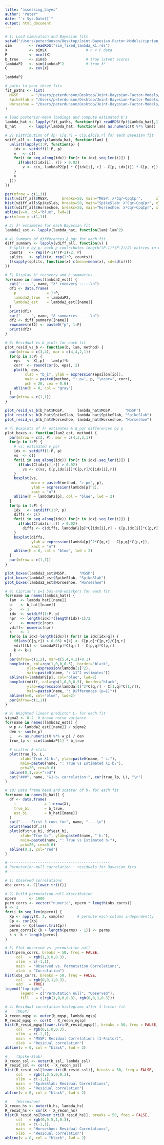 ```yaml
---
title: "assessing_bayes"
author: "Peter"
date: "`r Sys.Date()`"
output: html_document
---
```



```r
# 1) Load simulation and Bayesian fits
setwd("/Users/peterdunson/Desktop/Joint-Bayesian-Factor-Models/ciprian_sim")
sim        <- readRDS("sim_fixed_lambda_k1.rds")
X          <- sim$X                  # n × P data
P          <- ncol(X)
b_true     <- sim$b                  # true latent scores
lambdaP2   <- sim$lambdaP^2          # true λ²
C          <- cov(X)    

lambdaP2

# paths to your three fits
fit_paths <- list(
  MGSP      = "/Users/peterdunson/Desktop/Joint-Bayesian-Factor-Models/direct_paper_fits/storing_fit/MGSP/fit_mgsp_k1_cipsim.rds",
  SpikeSlab = "/Users/peterdunson/Desktop/Joint-Bayesian-Factor-Models/direct_paper_fits/storing_fit/spikeslab/fit_spikeslab_k1_cipsim.rds",
  Horseshoe = "/Users/peterdunson/Desktop/Joint-Bayesian-Factor-Models/direct_paper_fits/storing_fit/horseshoe/fit_horseshoe_k1_cipsim.rds"
)

# load posterior‐mean loadings and compute estimated b's
lambda_hat <- lapply(fit_paths, function(fp) readRDS(fp)$Lambda_hat[,1])
b_hat      <- lapply(lambda_hat, function(lam) as.numeric(X %*% lam))

```



```r
# 2) Distribution of λp² C[q,r] – C[p,q]C[p,r] for each Bayesian fit
vdiff_all <- lapply(lambda_hat, function(lam) {
  unlist(lapply(1:P, function(p) {
    idx <- setdiff(1:P, p)
    v   <- c()
    for(i in seq_along(idx)) for(r in idx[-seq_len(i)]) {
      if(abs(C[idx[i], r]) > 0.02)
        v <- c(v, lambdaP2[p] * C[idx[i], r] - C[p, idx[i]] * C[p, r])
    }
    v
  }))
})

par(mfrow = c(1,3))
hist(vdiff_all$MGSP,      breaks=50, main="MGSP: λ²Cqr–CpqCpr",      xlab="Difference", col=rgb(0.8,0.4,0.4,0.5))
hist(vdiff_all$SpikeSlab, breaks=50, main="SpikeSlab: λ²Cqr–CpqCpr", xlab="Difference", col=rgb(0.4,0.8,0.4,0.5))
hist(vdiff_all$Horseshoe, breaks=50, main="Horseshoe: λ²Cqr–CpqCpr", xlab="Difference", col=rgb(0.4,0.4,0.8,0.5))
abline(v=0, col="blue", lwd=2)
par(mfrow = c(1,1))

```


```r
# 3) λ² estimates for each Bayesian fit
lambda2_est <- lapply(lambda_hat, function(lam) lam^2)

# 4) Summary of differences Δ_pqr for each fit
diff_summary <- lapply(vdiff_all, function(v) {
  # split v by p: each p contributes length((P-1)*(P-2)/2) entries in order
  counts   <- rep((P-1)*(P-2)/2, P)
  splits   <- split(v, rep(1:P, counts))
  t(sapply(splits, function(x) c(mean=mean(x), sd=sd(x))))
})

```



```r
# 5) Display λ² recovery and Δ summaries
for(name in names(lambda2_est)) {
  cat("-----", name, "λ² recovery -----\n")
  df1 <- data.frame(
    p              = 1:P,
    lambda2_true   = lambdaP2,
    lambda2_est    = lambda2_est[[name]]
  )
  print(df1)
  cat("-----", name, "Δ summaries -----\n")
  df2 <- diff_summary[[name]]
  rownames(df2) <- paste0("p", 1:P)
  print(df2)
}

```


```r
# 6) Residual vs b plots for each fit
plot_resid_vs_b <- function(b, lam, method) {
  par(mfrow = c(3,4), mar = c(4,4,2,1))
  for(p in 1:P) {
    eps   <- X[,p] - lam[p]*b
    corr  <- round(cor(b, eps), 2)
    plot(b, eps,
         xlab = "b_i", ylab = expression(epsilon[ip]),
         main = paste0(method, ": p=", p, "\ncor=", corr),
         pch = 20, cex = 0.6)
    abline(h = 0, col = "gray")
  }
  par(mfrow = c(1,1))
}

plot_resid_vs_b(b_hat$MGSP,      lambda_hat$MGSP,      "MGSP")
plot_resid_vs_b(b_hat$SpikeSlab, lambda_hat$SpikeSlab, "SpikeSlab")
plot_resid_vs_b(b_hat$Horseshoe, lambda_hat$Horseshoe, "Horseshoe")

```



```r
# 7) Boxplots of λ² estimates & Δ_pqr differences by p
plot_boxes <- function(lam2_est, method) {
  par(mfrow = c(2, P), mar = c(4,3,2,1))
  for(p in 1:P) {
    # vs: estimated v_pqr
    idx <- setdiff(1:P, p)
    vs  <- c()
    for(i in seq_along(idx)) for(r in idx[-seq_len(i)]) {
      if(abs(C[idx[i],r]) > 0.02)
        vs <- c(vs, C[p,idx[i]]*C[p,r]/C[idx[i],r])
    }
    boxplot(vs,
            main = paste0(method, ": p=", p),
            ylab = expression(lambda[p]^2),
            xaxt = "n")
    abline(h = lambdaP2[p], col = "blue", lwd = 2)
  }
  for(p in 1:P) {
    idx   <- setdiff(1:P, p)
    diffs <- c()
    for(i in seq_along(idx)) for(r in idx[-seq_len(i)]) {
      if(abs(C[idx[i],r]) > 0.02)
        diffs <- c(diffs, lambdaP2[p]*C[idx[i],r] - C[p,idx[i]]*C[p,r])
    }
    boxplot(diffs,
            ylab = expression(lambda[p]^2*C[q,r] - C[p,q]*C[p,r]),
            xaxt = "n")
    abline(h = 0, col = "blue", lwd = 2)
  }
  par(mfrow = c(1,1))
}

plot_boxes(lambda2_est$MGSP,      "MGSP")
plot_boxes(lambda2_est$SpikeSlab, "SpikeSlab")
plot_boxes(lambda2_est$Horseshoe, "Horseshoe")

```




```r
# 8) Ciprian’s p=1 box-and-whiskers for each fit
for(name in names(lambda_hat)) {
  lam  <- lambda_hat[[name]]
  b    <- b_hat[[name]]
  p    <- 1
  idx  <- setdiff(1:P, p)
  npr  <- length(idx)*(length(idx)-1)/2
  v    <- numeric(npr)
  vdiff<- numeric(npr)
  k    <- 1
  for(q in idx[-length(idx)]) for(r in idx[idx>q]) {
    if(abs(C[q,r]) > 0.05) v[k] <- C[p,q]*C[p,r]/C[q,r]
    vdiff[k] <- lambdaP2[p]*C[q,r] - C[p,q]*C[p,r]
    k <- k+1
  }
  par(mfrow=c(1,2), mar=c(5,4,4,2)+0.1)
  boxplot(v, col=rgb(1,0,0,0.5), border="black",
          ylab=expression(lambda[1]^2),
          main=paste0(name, ": λ1^2 estimates"))
  abline(h=lambdaP2[p], col="blue", lwd=2)
  boxplot(vdiff, col=rgb(1,0,0,0.5), border="black",
          ylab=expression(lambda[1]^2*C[q,r] - C[1,q]*C[1,r]),
          main=paste0(name, ": Differences (p=1)"))
  abline(h=0, col="blue", lwd=2)
  par(mfrow=c(1,1))
}

```


```r
# 9) Weighted linear predictor Lᵢ for each fit
sigma2 <- 0.2  # known noise variance
for(name in names(lambda2_est)) {
  w_p <- lambda2_est[[name]] / sigma2
  den <- sum(w_p)
  L   <- as.numeric(X %*% w_p) / den
  true_lp <- sim$lambdaP[1] * b_true
  
  # scatter & stats
  plot(true_lp, L,
       xlab="True λ1·bᵢ", ylab=paste0(name, " Lᵢ"),
       main=paste0(name, ": True vs Estimated λ1·bᵢ"),
       pch=20, cex=0.6)
  abline(0,1,col="red")
  cat("###", name, "λ1·bᵢ correlation:", cor(true_lp, L), "\n")
}

```


```r
# 10) Data frame head and scatter of bᵢ for each fit
for(name in names(b_hat)) {
  df <- data.frame(
    i             = 1:nrow(X),
    true_bi       = b_true,
    est_bi        = b_hat[[name]]
  )
  cat("---- First 3 rows for", name, "----\n")
  print(head(df,3))
  plot(df$true_bi, df$est_bi,
       xlab="True bᵢ", ylab=paste0(name, " bᵢ"),
       main=paste0(name, ": True vs Estimated bᵢ"),
       pch=20, cex=0.6)
  abline(0,1, col="red")
}

```




```r
# ----------------------------------------------
# Permutation‐null correlation + residuals for Bayesian fits
# ----------------------------------------------

# 1) Observed correlations
obs_corrs <- C[lower.tri(C)]

# 2) Build permutation‐null distribution
nperm      <- 1000
perm_corrs <- vector("numeric", nperm * length(obs_corrs))
k <- 1
for(i in seq_len(nperm)) {
  Xp <- apply(X, 2, sample)      # permute each column independently
  Cp <- cor(Xp)
  perms <- Cp[lower.tri(Cp)]
  perm_corrs[k:(k + length(perms) - 1)] <- perms
  k <- k + length(perms)
}

# 3) Plot observed vs. permutation‐null
hist(perm_corrs, breaks = 50, freq = FALSE,
     col   = rgb(1,0,0,0.3),
     xlim  = c(-1,1),
     main  = "Observed vs. Permutation Correlations",
     xlab  = "Correlation")
hist(obs_corrs, breaks = 50, freq = FALSE,
     col   = rgb(0,0,1,0.3),
     add   = TRUE)
legend("topright",
       legend = c("Permutation null", "Observed"),
       fill   = c(rgb(1,0,0,0.3), rgb(0,0,1,0.3)))

# 4) Residual correlation histograms after 1‐factor fit
#    (MGSP)
X_recon_mgsp <- outer(b_mgsp, lambda_mgsp)
R_resid_mgsp <- cor(X - X_recon_mgsp)
hist(R_resid_mgsp[lower.tri(R_resid_mgsp)], breaks = 50, freq = FALSE,
     col   = rgb(0,1,0,0.3),
     xlim  = c(-1,1),
     main  = "MGSP: Residual Correlations (1‐Factor)",
     xlab  = "Residual correlation")
abline(v = 0, col = "black", lwd = 2)

#    (Spike‐Slab)
X_recon_ssl <- outer(b_ssl, lambda_ssl)
R_resid_ssl <- cor(X - X_recon_ssl)
hist(R_resid_ssl[lower.tri(R_resid_ssl)], breaks = 50, freq = FALSE,
     col   = rgb(1,0.5,0,0.3),
     xlim  = c(-1,1),
     main  = "SpikeSlab: Residual Correlations",
     xlab  = "Residual correlation")
abline(v = 0, col = "black", lwd = 2)

#    (Horseshoe)
X_recon_hs <- outer(b_hs, lambda_hs)
R_resid_hs <- cor(X - X_recon_hs)
hist(R_resid_hs[lower.tri(R_resid_hs)], breaks = 50, freq = FALSE,
     col   = rgb(0,0.5,1,0.3),
     xlim  = c(-1,1),
     main  = "Horseshoe: Residual Correlations",
     xlab  = "Residual correlation")
abline(v = 0, col = "black", lwd = 2)

```


